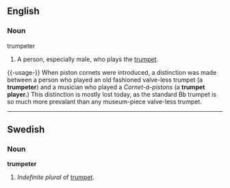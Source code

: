 ==English==

===Noun===
;trumpeter
# A person, especially male, who plays the [[trumpet]].

{{-usage-}}
When piston cornets were introduced, a distinction was made between a person who played an old fashioned valve-less trumpet (a '''trumpeter''') and a musician who played a ''Cornet-á-pistons'' (a '''trumpet player.''')  This distinction is mostly lost today, as the standard Bb trumpet is so much more prevalant than any museum-piece valve-less trumpet.

----
==Swedish==
===Noun===
'''trumpeter'''

#''Indefinite plural'' of [[trumpet#Swedish|trumpet]].
